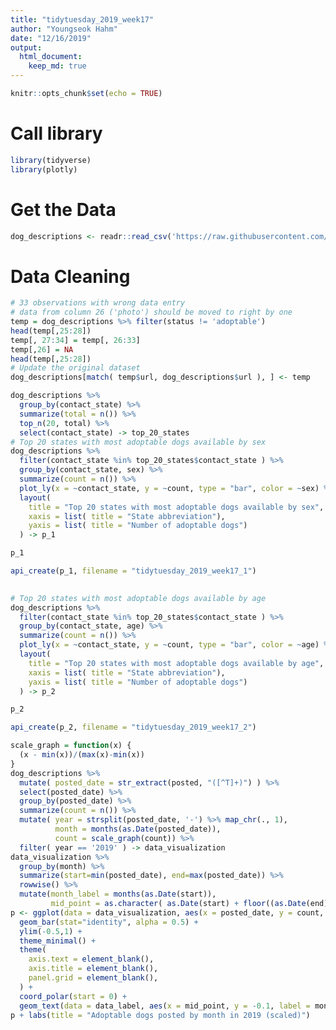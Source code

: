 ```yaml
---
title: "tidytuesday_2019_week17"
author: "Youngseok Hahm"
date: "12/16/2019"
output: 
  html_document:
    keep_md: true
---
```


```r
knitr::opts_chunk$set(echo = TRUE)
```

# Call library
```r
library(tidyverse)
library(plotly)
```


# Get the Data
```r
dog_descriptions <- readr::read_csv('https://raw.githubusercontent.com/rfordatascience/tidytuesday/master/data/2019/2019-12-17/dog_descriptions.csv')
```

# Data Cleaning
```r
# 33 observations with wrong data entry
# data from column 26 ('photo') should be moved to right by one
temp = dog_descriptions %>% filter(status != 'adoptable')
head(temp[,25:28])
temp[, 27:34] = temp[, 26:33]
temp[,26] = NA
head(temp[,25:28])
# Update the original dataset
dog_descriptions[match( temp$url, dog_descriptions$url ), ] <- temp
```

```r
dog_descriptions %>% 
  group_by(contact_state) %>%
  summarize(total = n()) %>%
  top_n(20, total) %>%
  select(contact_state) -> top_20_states
# Top 20 states with most adoptable dogs available by sex
dog_descriptions %>%
  filter(contact_state %in% top_20_states$contact_state ) %>%
  group_by(contact_state, sex) %>%
  summarize(count = n()) %>%
  plot_ly(x = ~contact_state, y = ~count, type = "bar", color = ~sex) %>%
  layout(
    title = "Top 20 states with most adoptable dogs available by sex",
    xaxis = list( title = "State abbreviation"),
    yaxis = list( title = "Number of adoptable dogs")
  ) -> p_1

p_1

api_create(p_1, filename = "tidytuesday_2019_week17_1")

    
# Top 20 states with most adoptable dogs available by age
dog_descriptions %>%
  filter(contact_state %in% top_20_states$contact_state ) %>%
  group_by(contact_state, age) %>%
  summarize(count = n()) %>%
  plot_ly(x = ~contact_state, y = ~count, type = "bar", color = ~age) %>%
  layout(
    title = "Top 20 states with most adoptable dogs available by age",
    xaxis = list( title = "State abbreviation"),
    yaxis = list( title = "Number of adoptable dogs")
  ) -> p_2

p_2

api_create(p_2, filename = "tidytuesday_2019_week17_2")
```


```r
scale_graph = function(x) {
  (x - min(x))/(max(x)-min(x))
}
dog_descriptions %>%
  mutate( posted_date = str_extract(posted, "([^T]+)") ) %>%
  select(posted_date) %>%
  group_by(posted_date) %>%
  summarize(count = n()) %>%
  mutate( year = strsplit(posted_date, '-') %>% map_chr(., 1),
          month = months(as.Date(posted_date)),
          count = scale_graph(count)) %>%
  filter( year == '2019' ) -> data_visualization
data_visualization %>%
  group_by(month) %>%
  summarize(start=min(posted_date), end=max(posted_date)) %>%
  rowwise() %>%
  mutate(month_label = months(as.Date(start)),
         mid_point = as.character( as.Date(start) + floor((as.Date(end) - as.Date(start))/2))) -> data_label
p <- ggplot(data = data_visualization, aes(x = posted_date, y = count, fill=month )) + 
  geom_bar(stat="identity", alpha = 0.5) +
  ylim(-0.5,1) +
  theme_minimal() +
  theme(
    axis.text = element_blank(),
    axis.title = element_blank(),
    panel.grid = element_blank(),
  ) +
  coord_polar(start = 0) +
  geom_text(data = data_label, aes(x = mid_point, y = -0.1, label = month_label), colour = "black", alpha=0.8, size=1.4, inherit.aes = FALSE) 
p + labs(title = "Adoptable dogs posted by month in 2019 (scaled)")
```